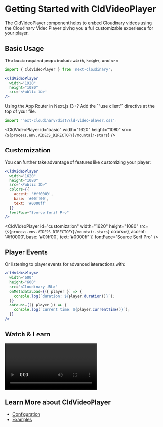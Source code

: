 


<Head>
  <title>CldVideoPlayer - Next Cloudinary</title>
  <meta name="og:title" content="Getting Started with CldVideoPlayer - Next Cloudinary" />
  <meta name="og:url" content={`https://next.cloudinary.dev/cldvideoplayer/basic-usage`} />
</Head>

<OgImage
  title="CldVideoPlayer"
  twitterTitle="Getting Started with CldVideoPlayer"
/>

# Getting Started with CldVideoPlayer

The CldVideoPlayer component helps to embed Cloudinary videos using the [Cloudinary Video Player](https://cloudinary.com/documentation/cloudinary_video_player) giving you a full customizable experience for your player.

## Basic Usage

The basic required props include `width`, `height`, and `src`:

```jsx copy
import { CldVideoPlayer } from 'next-cloudinary';

<CldVideoPlayer
  width="1920"
  height="1080"
  src="<Public ID>"
/>
```

<Callout emoji={false}>
  Using the App Router in Next.js 13+? Add the `"use client"` directive at the top of your file.
</Callout>

```jsx copy
import 'next-cloudinary/dist/cld-video-player.css';
```

<CldVideoPlayer
  id="basic"
  width="1620"
  height="1080"
  src={`${process.env.VIDEOS_DIRECTORY}/mountain-stars`}
/>

## Customization

You can further take advantage of features like customizing your player:

```jsx copy
<CldVideoPlayer
  width="1620"
  height="1080"
  src="<Public ID>"
  colors={{
    accent: '#ff0000',
    base: '#00ff00',
    text: '#0000ff'
  }}
  fontFace="Source Serif Pro"
/>
```

<CldVideoPlayer
  id="customization"
  width="1620"
  height="1080"
  src={`${process.env.VIDEOS_DIRECTORY}/mountain-stars`}
  colors={{
    accent: '#ff0000',
    base: '#00ff00',
    text: '#0000ff'
  }}
  fontFace="Source Serif Pro"
/>

## Player Events

Or listening to player events for advanced interactions with:

```jsx copy
<CldVideoPlayer
  width="600"
  height="600"
  src="<Cloudinary URL>"
  onMetadataLoad={({ player }) => {
    console.log(`duration: ${player.duration()}`);
  }}
  onPause={({ player }) => {
    console.log(`current time: ${player.currentTime()}`);
  }}
/>
```

## Watch & Learn

<Video
  title="Embedding a Video Player in Next.js with Next Cloudinary"
  url="https://www.youtube.com/watch?v=Et7TTfwvBFo"
/>

## Learn More about CldVideoPlayer
* [Configuration](/cldvideoplayer/configuration)
* [Examples](/cldvideoplayer/examples)